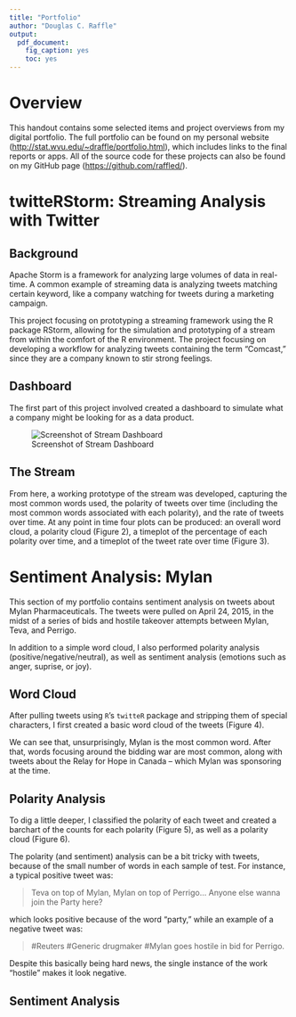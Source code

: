```yaml
---
title: "Portfolio"
author: "Douglas C. Raffle"
output: 
  pdf_document: 
    fig_caption: yes
    toc: yes
---
```


\pagebreak

# Overview
This handout contains some selected items and project overviews from my digital portfolio.  The full portfolio can be found on my personal website ([http://stat.wvu.edu/~draffle/portfolio.html](http://stat.wvu.edu/~draffle/portfolio.html)), which includes links to the final reports or apps.  All of the source code for these projects can also be found on my GitHub page ([https://github.com/raffled/](https://github.com/raffled/)).

# twitteRStorm: Streaming Analysis with Twitter
## Background
 Apache Storm is a framework for analyzing large volumes of data in real-time. A common example of streaming data is analyzing tweets matching certain keyword, like a company watching for tweets during a marketing campaign.  
 
 This project focusing on prototyping a streaming framework using the R package RStorm, allowing for the simulation and prototyping of a stream from within the comfort of the R environment. The project focusing on developing a workflow for analyzing tweets containing the term "Comcast," since they are a company known to stir strong feelings. 

## Dashboard
The first part of this project involved created a dashboard to simulate what a company might be looking for as a data product.

![Screenshot of Stream Dashboard](img/comcast_dash.png)

## The Stream
From here, a working prototype of the stream was developed, capturing the most common words used, the polarity of tweets over time (including the most common words associated with each polarity), and the rate of tweets over time.  At any point in time four plots can be produced: an overall word cloud,  a polarity cloud (Figure 2), a timeplot of the percentage of each polarity over time, and a timeplot of the tweet rate over time (Figure 3).

\begin{center}
\begin{figure}[ht]
    \begin{center}
      \begin{minipage}[t]{0.41\linewidth}
        \begin{flushright}
          \includegraphics{img/comcast_cloud.png}
        \end{flushright}
      \end{minipage}
      \hfill
      \begin{minipage}[t]{0.49\linewidth}
        \begin{flushleft}
          \includegraphics{img/comcast_comparison.png}
        \end{flushleft}
        \end{minipage}
      \caption{Comcast Word Clouds}
    \end{center}
\end{figure}
\end{center}

\begin{center}
\begin{figure}[ht]
    \begin{center}
      \begin{minipage}[b]{0.58\linewidth}
        \begin{center}
          \includegraphics{img/comcast_polarity.png}
        \end{center}
      \end{minipage}
      \hfill
      \begin{minipage}[t]{0.4\linewidth}
        \begin{center}
          \includegraphics{img/comcast_rate.png}
        \end{center}
      \end{minipage}
      \caption{Comcast Timeplots}
    \end{center}
\end{figure}
\end{center}

\pagebreak

# Sentiment Analysis: Mylan
This section of my portfolio contains sentiment analysis on tweets about Mylan Pharmaceuticals. The tweets were pulled on April 24, 2015, in the midst of a series of bids and hostile takeover attempts between Mylan, Teva, and Perrigo.

In addition to a simple word cloud, I also performed polarity analysis (positive/negative/neutral), as well as sentiment analysis (emotions such as anger, suprise, or joy).

## Word Cloud
After pulling tweets using `R`'s `twitteR` package and stripping them of special characters, I first created a basic word cloud of the tweets (Figure  4).

\begin{figure}[ht]
  \begin{center}
    \includegraphics[width=0.8\linewidth]{img/mylan_cloud.png}
    \caption{Word Cloud of Mylan Tweets}
  \end{center}
\end{figure}

We can see that, unsurprisingly, Mylan is the most common word. After that, words focusing around the bidding war are most common, along with tweets about the Relay for Hope in Canada -- which Mylan was sponsoring at the time.

## Polarity Analysis
To dig a little deeper, I classified the polarity of each tweet and created a barchart of the counts for each polarity (Figure 5), as well as a polarity cloud (Figure 6).

\begin{figure}[ht!]
  \begin{center}
    \includegraphics[width=0.8\linewidth]{img/mylan_polarity_bar.png}
    \caption{Polarity Counts of Mylan Tweets}
  \end{center}
\end{figure}

\begin{figure}[ht!]
  \begin{center}
    \includegraphics[width=0.8\linewidth]{img/mylan_polarity_cloud.png}
    \caption{Polarity Cloud of Mylan Tweets}
  \end{center}
\end{figure}


The polarity (and sentiment) analysis can be a bit tricky with tweets, because of the small number of words in each sample of test.  For instance, a typical positive tweet was:

> Teva on top of Mylan, Mylan on top of Perrigo... Anyone else wanna join the Party here?

which looks positive because of the word "party," while an example of a negative tweet was:

> \#Reuters \#Generic drugmaker \#Mylan goes hostile in bid for Perrigo.

Despite this basically being hard news, the single instance of the work "hostile" makes it look negative.

\pagebreak

## Sentiment Analysis






































  

